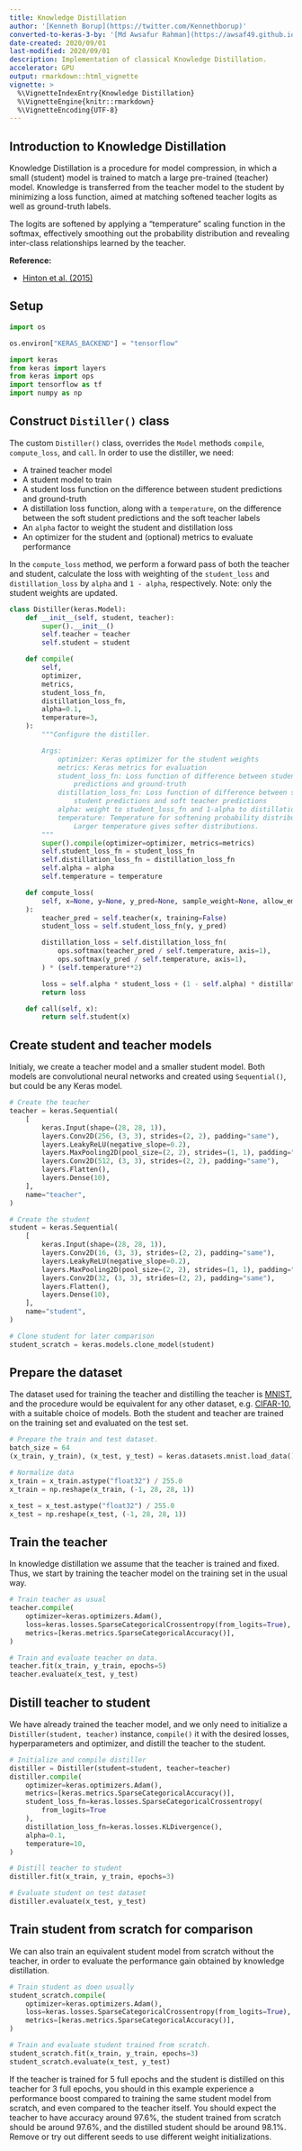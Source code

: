 ```yaml
---
title: Knowledge Distillation
author: '[Kenneth Borup](https://twitter.com/Kennethborup)'
converted-to-keras-3-by: '[Md Awsafur Rahman](https://awsaf49.github.io)'
date-created: 2020/09/01
last-modified: 2020/09/01
description: Implementation of classical Knowledge Distillation.
accelerator: GPU
output: rmarkdown::html_vignette
vignette: >
  %\VignetteIndexEntry{Knowledge Distillation}
  %\VignetteEngine{knitr::rmarkdown}
  %\VignetteEncoding{UTF-8}
---
```


## Introduction to Knowledge Distillation

Knowledge Distillation is a procedure for model
compression, in which a small (student) model is trained to match a large pre-trained
(teacher) model. Knowledge is transferred from the teacher model to the student
by minimizing a loss function, aimed at matching softened teacher logits as well as
ground-truth labels.

The logits are softened by applying a "temperature" scaling function in the softmax,
effectively smoothing out the probability distribution and revealing
inter-class relationships learned by the teacher.

**Reference:**

- [Hinton et al. (2015)](https://arxiv.org/abs/1503.02531)

## Setup

```python
import os

os.environ["KERAS_BACKEND"] = "tensorflow"

import keras
from keras import layers
from keras import ops
import tensorflow as tf
import numpy as np
```

## Construct `Distiller()` class

The custom `Distiller()` class, overrides the `Model` methods `compile`, `compute_loss`,
and `call`. In order to use the distiller, we need:

- A trained teacher model
- A student model to train
- A student loss function on the difference between student predictions and ground-truth
- A distillation loss function, along with a `temperature`, on the difference between the
soft student predictions and the soft teacher labels
- An `alpha` factor to weight the student and distillation loss
- An optimizer for the student and (optional) metrics to evaluate performance

In the `compute_loss` method, we perform a forward pass of both the teacher and student,
calculate the loss with weighting of the `student_loss` and `distillation_loss` by `alpha`
and `1 - alpha`, respectively. Note: only the student weights are updated.

```python
class Distiller(keras.Model):
    def __init__(self, student, teacher):
        super().__init__()
        self.teacher = teacher
        self.student = student

    def compile(
        self,
        optimizer,
        metrics,
        student_loss_fn,
        distillation_loss_fn,
        alpha=0.1,
        temperature=3,
    ):
        """Configure the distiller.

        Args:
            optimizer: Keras optimizer for the student weights
            metrics: Keras metrics for evaluation
            student_loss_fn: Loss function of difference between student
                predictions and ground-truth
            distillation_loss_fn: Loss function of difference between soft
                student predictions and soft teacher predictions
            alpha: weight to student_loss_fn and 1-alpha to distillation_loss_fn
            temperature: Temperature for softening probability distributions.
                Larger temperature gives softer distributions.
        """
        super().compile(optimizer=optimizer, metrics=metrics)
        self.student_loss_fn = student_loss_fn
        self.distillation_loss_fn = distillation_loss_fn
        self.alpha = alpha
        self.temperature = temperature

    def compute_loss(
        self, x=None, y=None, y_pred=None, sample_weight=None, allow_empty=False
    ):
        teacher_pred = self.teacher(x, training=False)
        student_loss = self.student_loss_fn(y, y_pred)

        distillation_loss = self.distillation_loss_fn(
            ops.softmax(teacher_pred / self.temperature, axis=1),
            ops.softmax(y_pred / self.temperature, axis=1),
        ) * (self.temperature**2)

        loss = self.alpha * student_loss + (1 - self.alpha) * distillation_loss
        return loss

    def call(self, x):
        return self.student(x)
```

## Create student and teacher models

Initialy, we create a teacher model and a smaller student model. Both models are
convolutional neural networks and created using `Sequential()`,
but could be any Keras model.

```python
# Create the teacher
teacher = keras.Sequential(
    [
        keras.Input(shape=(28, 28, 1)),
        layers.Conv2D(256, (3, 3), strides=(2, 2), padding="same"),
        layers.LeakyReLU(negative_slope=0.2),
        layers.MaxPooling2D(pool_size=(2, 2), strides=(1, 1), padding="same"),
        layers.Conv2D(512, (3, 3), strides=(2, 2), padding="same"),
        layers.Flatten(),
        layers.Dense(10),
    ],
    name="teacher",
)

# Create the student
student = keras.Sequential(
    [
        keras.Input(shape=(28, 28, 1)),
        layers.Conv2D(16, (3, 3), strides=(2, 2), padding="same"),
        layers.LeakyReLU(negative_slope=0.2),
        layers.MaxPooling2D(pool_size=(2, 2), strides=(1, 1), padding="same"),
        layers.Conv2D(32, (3, 3), strides=(2, 2), padding="same"),
        layers.Flatten(),
        layers.Dense(10),
    ],
    name="student",
)

# Clone student for later comparison
student_scratch = keras.models.clone_model(student)
```

## Prepare the dataset

The dataset used for training the teacher and distilling the teacher is
[MNIST](https://keras.io/api/datasets/mnist/), and the procedure would be equivalent for
any other
dataset, e.g. [CIFAR-10](https://keras.io/api/datasets/cifar10/), with a suitable choice
of models. Both the student and teacher are trained on the training set and evaluated on
the test set.

```python
# Prepare the train and test dataset.
batch_size = 64
(x_train, y_train), (x_test, y_test) = keras.datasets.mnist.load_data()

# Normalize data
x_train = x_train.astype("float32") / 255.0
x_train = np.reshape(x_train, (-1, 28, 28, 1))

x_test = x_test.astype("float32") / 255.0
x_test = np.reshape(x_test, (-1, 28, 28, 1))
```

## Train the teacher

In knowledge distillation we assume that the teacher is trained and fixed. Thus, we start
by training the teacher model on the training set in the usual way.

```python
# Train teacher as usual
teacher.compile(
    optimizer=keras.optimizers.Adam(),
    loss=keras.losses.SparseCategoricalCrossentropy(from_logits=True),
    metrics=[keras.metrics.SparseCategoricalAccuracy()],
)

# Train and evaluate teacher on data.
teacher.fit(x_train, y_train, epochs=5)
teacher.evaluate(x_test, y_test)
```

## Distill teacher to student

We have already trained the teacher model, and we only need to initialize a
`Distiller(student, teacher)` instance, `compile()` it with the desired losses,
hyperparameters and optimizer, and distill the teacher to the student.

```python
# Initialize and compile distiller
distiller = Distiller(student=student, teacher=teacher)
distiller.compile(
    optimizer=keras.optimizers.Adam(),
    metrics=[keras.metrics.SparseCategoricalAccuracy()],
    student_loss_fn=keras.losses.SparseCategoricalCrossentropy(
        from_logits=True
    ),
    distillation_loss_fn=keras.losses.KLDivergence(),
    alpha=0.1,
    temperature=10,
)

# Distill teacher to student
distiller.fit(x_train, y_train, epochs=3)

# Evaluate student on test dataset
distiller.evaluate(x_test, y_test)
```

## Train student from scratch for comparison

We can also train an equivalent student model from scratch without the teacher, in order
to evaluate the performance gain obtained by knowledge distillation.

```python
# Train student as doen usually
student_scratch.compile(
    optimizer=keras.optimizers.Adam(),
    loss=keras.losses.SparseCategoricalCrossentropy(from_logits=True),
    metrics=[keras.metrics.SparseCategoricalAccuracy()],
)

# Train and evaluate student trained from scratch.
student_scratch.fit(x_train, y_train, epochs=3)
student_scratch.evaluate(x_test, y_test)
```

If the teacher is trained for 5 full epochs and the student is distilled on this teacher
for 3 full epochs, you should in this example experience a performance boost compared to
training the same student model from scratch, and even compared to the teacher itself.
You should expect the teacher to have accuracy around 97.6%, the student trained from
scratch should be around 97.6%, and the distilled student should be around 98.1%. Remove
or try out different seeds to use different weight initializations.
